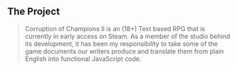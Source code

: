 ## The Project

> Corruption of Champions II is an (18+) Text based RPG that is currently in early access on Steam. As a member of the studio behind its development, it has been my responsibility to take some of the game documents our writers produce and translate them from plain English into functional JavaScript code.